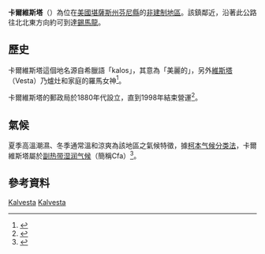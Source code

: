 {{noteTA
|1=zh-hans:县;zh-hk:縣;zh-tw:郡;
}}
{{Infobox settlement
|official_name = 卡爾維斯塔
|native_name = Kalvesta
|settlement_type = [[非建制地區|非建制地區]] 
|nickname = 
|motto =
|pushpin_map=USA Kansas
|coordinates_region = US-KS
|subdivision_type = [[世界政區索引|國家]]
|subdivision_name = [[美国|美国]]
|subdivision_type1 = [[美國行政區劃|州]]
|subdivision_name1 = [[堪薩斯州|堪薩斯州]]
|subdivision_type2 = [[堪薩斯州行政區劃|縣]]
|subdivision_name2 = [[芬尼縣_(堪薩斯州)|芬尼縣]]
|unit_pref  =  
|area_footnotes = 
|area_magnitude = 
|area_total_km2 = 
|population_as_of = 
|population_footnotes = 
|population_total = 
|population_density_km2 = 
|timezone = [[美國中部時間|CST]]
|utc_offset = 
|timezone_DST = 
|utc_offset_DST = 
|elevation_footnotes = 
|elevation_m = 
|elevation_ft = 2667
|latd = 38 |latm = 03 |lats = 34 |latNS = N 
|longd = 100 |longm = 17 |longs = 11 |longEW = W 
|coordinates_display=%
|area_code = 620
|blank_name = [[地名信息系统|GNIS]] ID
|blank_info = 471575<ref>{{gnis|471575}}</ref>
|website = 
}}

'''卡爾維斯塔'''（{{lang-en|'''Kalvesta'''}}）為位在[[美國|美國]][[堪薩斯州|堪薩斯州]][[芬尼縣_(堪薩斯州)|芬尼縣]]的[[非建制地區|非建制地區]]。該鎮鄰近{{le|156號堪薩斯州州道|K-156 (Kansas highway)}}，沿著此公路往北北東方向約{{convert|29|km|mi}}可到達[[錫馬龍_(堪薩斯州)|錫馬龍]]。

==歷史==
卡爾維斯塔這個地名源自希臘語「kalos」，其意為「美麗的」，另外[[維斯塔|維斯塔]]（Vesta）乃爐灶和家庭的羅馬女神<ref>{{cite web | url=http://www.epodunk.com/cgi-bin/genInfo.php?locIndex=4755 | title=Profile for Kalvesta, Kansas | publisher=[[ePodunk|ePodunk]] | accessdate=10 June 2014 | archive-url=https://web.archive.org/web/20140714113814/http://www.epodunk.com/cgi-bin/genInfo.php?locIndex=4755 | archive-date=2014-07-14 | dead-url=yes }}</ref>。

卡爾維斯塔的郵政局於1880年代設立，直到1998年結束營運<ref>{{cite web | url=http://www.kshs.org/geog/geog_postoffices/search/county:FI | title=Kansas Post Offices, 1828-1961 (archived) | publisher=Kansas Historical Society | accessdate=10 June 2014 | deadurl=yes | archiveurl=https://web.archive.org/web/20131009124908/http://www.kshs.org/geog/geog_postoffices/search/county:FI | archivedate=2013年10月9日 }}</ref>。

==氣候==
夏季高溫潮濕、冬季通常溫和涼爽為該地區之氣候特徵，據[[柯本气候分类法|柯本气候分类法]]，卡爾維斯塔屬於[[副热带湿润气候|副热带湿润气候]]（簡稱Cfa）<ref>{{Cite web |url=http://www.weatherbase.com/weather/weather-summary.php3?s=161441&cityname=Kalvesta%2C+Kansas%2C+United+States+of+America&units= |title=Climate Summary for Kalvesta, Kansas |accessdate=2016-02-04 |archive-date=2016-03-04 |archive-url=https://web.archive.org/web/20160304040126/http://www.weatherbase.com/weather/weather-summary.php3?s=161441&cityname=Kalvesta,+Kansas,+United+States+of+America&units= |dead-url=no }}</ref>。

==參考資料==
{{Reflist}}

{{芬尼縣 (堪薩斯州)}}

[[Category:芬尼縣非建制地區_(堪薩斯州)|Kalvesta]]
[[Category:堪薩斯州非建制地區|Kalvesta]]

{{Kansas-stub}}